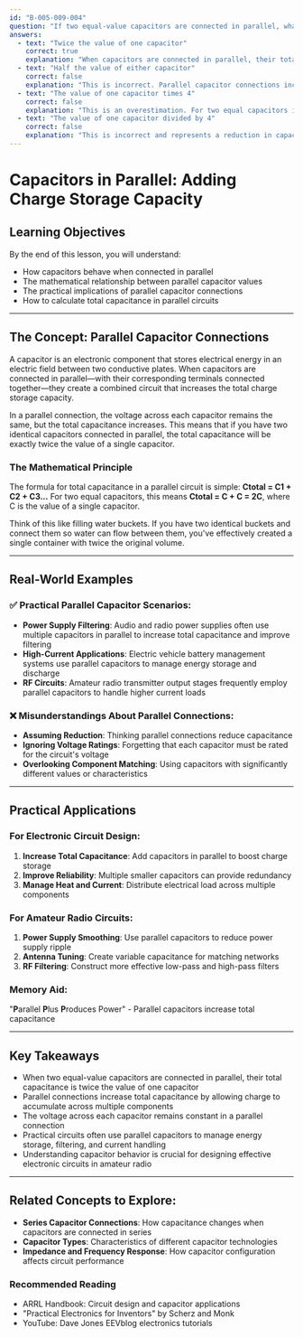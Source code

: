 ```yaml
---
id: "B-005-009-004"
question: "If two equal-value capacitors are connected in parallel, what is their total capacitance?"
answers:
  - text: "Twice the value of one capacitor"
    correct: true
    explanation: "When capacitors are connected in parallel, their total capacitance is the sum of the individual capacitor values. For two identical capacitors, this means the total capacitance will be exactly twice the value of a single capacitor. This occurs because parallel connections allow charge to accumulate across multiple capacitors simultaneously, effectively increasing the total charge storage capacity."
  - text: "Half the value of either capacitor"
    correct: false
    explanation: "This is incorrect. Parallel capacitor connections increase total capacitance, not decrease it. In a parallel configuration, the total capacitance is always greater than the value of any individual capacitor, not less."
  - text: "The value of one capacitor times 4"
    correct: false
    explanation: "This is an overestimation. For two equal capacitors in parallel, the total capacitance is twice the value of one capacitor, not four times. Multiplying by four would require four identical capacitors connected in parallel."
  - text: "The value of one capacitor divided by 4"
    correct: false
    explanation: "This is incorrect and represents a reduction in capacitance, which doesn't happen in parallel connections. Parallel capacitors increase total capacitance, not decrease it."
---
```


# Capacitors in Parallel: Adding Charge Storage Capacity

## Learning Objectives
By the end of this lesson, you will understand:
- How capacitors behave when connected in parallel
- The mathematical relationship between parallel capacitor values
- The practical implications of parallel capacitor connections
- How to calculate total capacitance in parallel circuits

---

## The Concept: Parallel Capacitor Connections

A capacitor is an electronic component that stores electrical energy in an electric field between two conductive plates. When capacitors are connected in parallel—with their corresponding terminals connected together—they create a combined circuit that increases the total charge storage capacity.

In a parallel connection, the voltage across each capacitor remains the same, but the total capacitance increases. This means that if you have two identical capacitors connected in parallel, the total capacitance will be exactly twice the value of a single capacitor.

### The Mathematical Principle

The formula for total capacitance in a parallel circuit is simple: **Ctotal = C1 + C2 + C3...** For two equal capacitors, this means **Ctotal = C + C = 2C**, where C is the value of a single capacitor.

Think of this like filling water buckets. If you have two identical buckets and connect them so water can flow between them, you've effectively created a single container with twice the original volume.

---

## Real-World Examples

### ✅ Practical Parallel Capacitor Scenarios:
- **Power Supply Filtering**: Audio and radio power supplies often use multiple capacitors in parallel to increase total capacitance and improve filtering
- **High-Current Applications**: Electric vehicle battery management systems use parallel capacitors to manage energy storage and discharge
- **RF Circuits**: Amateur radio transmitter output stages frequently employ parallel capacitors to handle higher current loads

### ❌ Misunderstandings About Parallel Connections:
- **Assuming Reduction**: Thinking parallel connections reduce capacitance
- **Ignoring Voltage Ratings**: Forgetting that each capacitor must be rated for the circuit's voltage
- **Overlooking Component Matching**: Using capacitors with significantly different values or characteristics

---

## Practical Applications

### For Electronic Circuit Design:
1. **Increase Total Capacitance**: Add capacitors in parallel to boost charge storage
2. **Improve Reliability**: Multiple smaller capacitors can provide redundancy
3. **Manage Heat and Current**: Distribute electrical load across multiple components

### For Amateur Radio Circuits:
1. **Power Supply Smoothing**: Use parallel capacitors to reduce power supply ripple
2. **Antenna Tuning**: Create variable capacitance for matching networks
3. **RF Filtering**: Construct more effective low-pass and high-pass filters

### Memory Aid:
"**P**arallel **P**lus **P**roduces Power" - Parallel capacitors increase total capacitance

---

## Key Takeaways

- When two equal-value capacitors are connected in parallel, their total capacitance is twice the value of one capacitor
- Parallel connections increase total capacitance by allowing charge to accumulate across multiple components
- The voltage across each capacitor remains constant in a parallel connection
- Practical circuits often use parallel capacitors to manage energy storage, filtering, and current handling
- Understanding capacitor behavior is crucial for designing effective electronic circuits in amateur radio

---

## Related Concepts to Explore:
- **Series Capacitor Connections**: How capacitance changes when capacitors are connected in series
- **Capacitor Types**: Characteristics of different capacitor technologies
- **Impedance and Frequency Response**: How capacitor configuration affects circuit performance

### Recommended Reading
- ARRL Handbook: Circuit design and capacitor applications
- "Practical Electronics for Inventors" by Scherz and Monk
- YouTube: Dave Jones EEVblog electronics tutorials